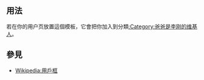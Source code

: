 <includeonly><!-- 在這裡加入模板的保護標識 --></includeonly>
<noinclude>{{template doc page viewed directly}}</noinclude>

== 用法 ==
若在你的用户页放置這個模板，它會把你加入到分類[[:Category:爸爸是李刚的维基人]]。

== 參見 ==
* [[Wikipedia:用戶框]]
<includeonly>
<!-- 本行下加入模板的分類 -->
</includeonly>